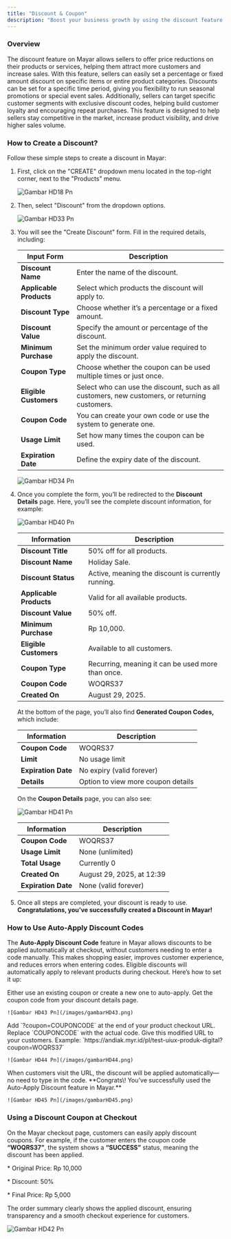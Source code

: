```yaml
---
title: "Discount & Coupon"
description: "Boost your business growth by using the discount feature on Mayar to attract and retain more customers!"
---
```


### Overview

The discount feature on Mayar allows sellers to offer price reductions on their products or services, helping them attract more customers and increase sales. With this feature, sellers can easily set a percentage or fixed amount discount on specific items or entire product categories. Discounts can be set for a specific time period, giving you flexibility to run seasonal promotions or special event sales. Additionally, sellers can target specific customer segments with exclusive discount codes, helping build customer loyalty and encouraging repeat purchases. This feature is designed to help sellers stay competitive in the market, increase product visibility, and drive higher sales volume.

### How to Create a Discount?

Follow these simple steps to create a discount in Mayar:

1. First, click on the "CREATE" dropdown menu located in the top-right corner, next to the "Products" menu.

   ![Gambar HD18 Pn](/images/gambarHD18.png)
2. Then, select "Discount" from the dropdown options.

   ![Gambar HD33 Pn](/images/gambarHD33.png)
3. You will see the "Create Discount" form. Fill in the required details, including:

   | Input Form              | Description                                                                                    |
   | ----------------------- | ---------------------------------------------------------------------------------------------- |
   | **Discount Name**       | Enter the name of the discount.                                                                |
   | **Applicable Products** | Select which products the discount will apply to.                                              |
   | **Discount Type**       | Choose whether it’s a percentage or a fixed amount.                                            |
   | **Discount Value**      | Specify the amount or percentage of the discount.                                              |
   | **Minimum Purchase**    | Set the minimum order value required to apply the discount.                                    |
   | **Coupon Type**         | Choose whether the coupon can be used multiple times or just once.                             |
   | **Eligible Customers**  | Select who can use the discount, such as all customers, new customers, or returning customers. |
   | **Coupon Code**         | You can create your own code or use the system to generate one.                                |
   | **Usage Limit**         | Set how many times the coupon can be used.                                                     |
   | **Expiration Date**     | Define the expiry date of the discount.                                                        |

   ![Gambar HD34 Pn](/images/gambarHD34.png)
4. Once you complete the form, you’ll be redirected to the **Discount Details** page. Here, you’ll see the complete discount information, for example:

   ![Gambar HD40 Pn](/images/gambarHD40.png)

   | Information             | Description                                        |
   | ----------------------- | -------------------------------------------------- |
   | **Discount Title**      | 50% off for all products.                          |
   | **Discount Name**       | Holiday Sale.                                      |
   | **Discount Status**     | Active, meaning the discount is currently running. |
   | **Applicable Products** | Valid for all available products.                  |
   | **Discount Value**      | 50% off.                                           |
   | **Minimum Purchase**    | Rp 10,000.                                         |
   | **Eligible Customers**  | Available to all customers.                        |
   | **Coupon Type**         | Recurring, meaning it can be used more than once.  |
   | **Coupon Code**         | WOQRS37                                            |
   | **Created On**          | August 29, 2025.                                   |

   At the bottom of the page, you’ll also find **Generated Coupon Codes,** which include:

   | Information         | Description                        |
   | ------------------- | ---------------------------------- |
   | **Coupon Code**     | WOQRS37                            |
   | **Limit**           | No usage limit                     |
   | **Expiration Date** | No expiry (valid forever)          |
   | **Details**         | Option to view more coupon details |

   On the **Coupon Details** page, you can also see:

   ![Gambar HD41 Pn](/images/gambarHD41.png)

   | Information         | Description               |
   | ------------------- | ------------------------- |
   | **Coupon Code**     | WOQRS37                   |
   | **Usage Limit**     | None (unlimited)          |
   | **Total Usage**     | Currently 0               |
   | **Created On**      | August 29, 2025, at 12:39 |
   | **Expiration Date** | None (valid forever)      |
5. Once all steps are completed, your discount is ready to use. **Congratulations, you’ve successfully created a Discount in Mayar\!**

### How to Use Auto-Apply Discount Codes

The **Auto-Apply Discount Code** feature in Mayar allows discounts to be applied automatically at checkout, without customers needing to enter a code manually. This makes shopping easier, improves customer experience, and reduces errors when entering codes. Eligible discounts will automatically apply to relevant products during checkout. Here’s how to set it up:

<Steps>
  <Step title="Create a Discount">
    Either use an existing coupon or create a new one to auto-apply.
  </Step>
  <Step title="Copy the Coupon Code">
    Get the coupon code from your discount details page.

    ![Gambar HD43 Pn](/images/gambarHD43.png)
  </Step>
  <Step title="Edit Checkout URL">
    Add `?coupon=COUPONCODE` at the end of your product checkout URL. Replace `COUPONCODE` with the actual code.
  </Step>
  <Step title="Share the URL">
    Give this modified URL to your customers. Example: `https://andiak.myr.id/pl/test-uiux-produk-digital?coupon=WOQRS37`

    ![Gambar HD44 Pn](/images/gambarHD44.png)
  </Step>
  <Step title="Checkout Process">
    When customers visit the URL, the discount will be applied automatically—no need to type in the code. **Congrats\! You’ve successfully used the Auto-Apply Discount feature in Mayar.**

    ![Gambar HD45 Pn](/images/gambarHD45.png)
  </Step>
</Steps>

### Using a Discount Coupon at Checkout

On the Mayar checkout page, customers can easily apply discount coupons. For example, if the customer enters the coupon code **“WOQRS37”**, the system shows a **“SUCCESS”** status, meaning the discount has been applied.

\* Original Price: Rp 10,000

\* Discount: 50%

\* Final Price: Rp 5,000

The order summary clearly shows the applied discount, ensuring transparency and a smooth checkout experience for customers.

![Gambar HD42 Pn](/images/gambarHD42.png)